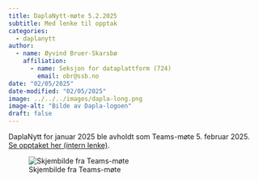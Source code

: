 ```yaml
---
title: DaplaNytt-møte 5.2.2025
subtitle: Med lenke til opptak 
categories:
  - daplanytt
author:
  - name: Øyvind Bruer-Skarsbø
    affiliation: 
      - name: Seksjon for dataplattform (724)
        email: obr@ssb.no
date: "02/05/2025"
date-modified: "02/05/2025"
image: ../../../images/dapla-long.png
image-alt: "Bilde av Dapla-logoen"
draft: false
---
```


DaplaNytt for januar 2025 ble avholdt som Teams-møte 5. februar 2025.  
[Se opptaket her (intern lenke)](https://engage.cloud.microsoft/main/org/ssb.no/threads/eyJfdHlwZSI6IlRocmVhZCIsImlkIjoiMzE4NDAzODMyNTY0OTQwOCJ9?trk_copy_link=V2).

![Skjembilde fra Teams-møte](./daplanytt-jan25.png)
